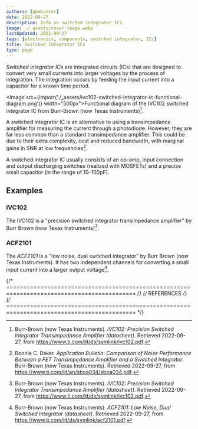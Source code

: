 ```yaml
---
authors: [gbmhunter]
date: 2022-09-27
description: Info on switched integrator ICs.
image: ./_assets/cover-image.webp
lastUpdated: 2022-09-27
tags: [electronics, components, switched integrator, ICs]
title: Switched Integrator ICs
type: page
---
```


_Switched integrator ICs_ are integrated circuits (ICs) that are designed to convert very small currents into larger voltages by the process of integration. The integration occurs by feeding the input current into a capacitor for a known time period.

<Image src={import('./_assets/ivc102-switched-integrator-ic-functional-diagram.png')} width="500px">Functional diagram of the IVC102 switched integrator IC from Burr-Brown (now Texas Instruments)[^burr-brown-ivc102-ds].</Image>

A switched integrator IC is an alternative to using a transimpedance amplifier for measuring the current through a photodiode. However, they are far less common than a standard transimpedance amplifier. This could be due to their extra complexity, cost and reduced bandwidth, with marginal gains in SNR at low frequencies[^burr-brown-transimpedance-vs-switched-int].

A switched integrator IC usually consists of an op-amp, input connection and output discharging switches (realized with MOSFETs) and a precise small capacitor (in the range of 10-100pF).

## Examples

### IVC102

The IVC102 is a "precision switched integrator transimpedance amplifier" by Burr Brown (now Texas Instruments)[^burr-brown-ivc102-ds].

### ACF2101

The _ACF2101_ is a "low noise, dual switched integrator" by Burr Brown (now Texas Instruments). It has two independent channels for converting a small input current into a larger output voltage[^burr-brown-acf2101-ds].

{/* ============================================================================================ */}
{/* REFERENCES */}
{/* ============================================================================================ */}

[^burr-brown-transimpedance-vs-switched-int]: Bonnie C. Baker. _Application Bulletin: Comparison of Noise Performance Between a FET Transimpedance Amplifier and a Switched Integrator_. Burr-Brown (now Texas Instruments). Retrieved 2022-09-27, from https://www.ti.com/lit/an/sboa034/sboa034.pdf.
[^burr-brown-acf2101-ds]: Burr-Brown (now Texas Instruments). _ACF2101: Low Noise, Dual Switched Integrator (datasheet)_. Retrieved 2022-09-27, from https://www.ti.com/lit/ds/symlink/acf2101.pdf.
[^burr-brown-ivc102-ds]: Burr-Brown (now Texas Instruments). _IVC102: Precision Switched Integrator Transimpedance Amplifier (datasheet)_. Retrieved 2022-09-27, from https://www.ti.com/lit/ds/symlink/ivc102.pdf.
